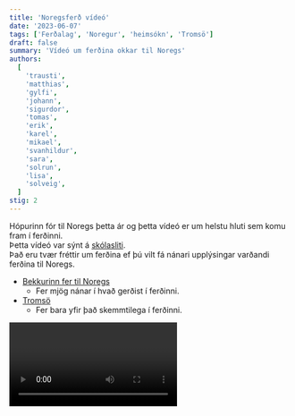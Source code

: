 ```yaml
---
title: 'Noregsferð vídeó'
date: '2023-06-07'
tags: ['Ferðalag', 'Noregur', 'heimsókn', 'Tromsö']
draft: false
summary: 'Vídeó um ferðina okkar til Noregs'
authors:
  [
    'trausti',
    'matthias',
    'gylfi',
    'johann',
    'sigurdor',
    'tomas',
    'erik',
    'karel',
    'mikael',
    'svanhildur',
    'sara',
    'solrun',
    'lisa',
    'solveig',
  ]
stig: 2
---
```


Hópurinn fór til Noregs þetta ár og þetta vídeó er um helstu hluti sem komu fram í ferðinni. \
Þetta vídeó var sýnt á [skólasliti](/frettir/skolaslit-2023). \
Það eru tvær fréttir um ferðina ef þú vilt fá nánari upplýsingar varðandi ferðina til Noregs.

- [Bekkurinn fer til Noregs](/frettir/Noregsferd)
  - Fer mjög nánar í hvað gerðist í ferðinni.
- [Tromsö](/frettir/Tromso)
  - Fer bara yfir það skemmtilega í ferðinni.

<Video id="OIyw9FohjKg" />
